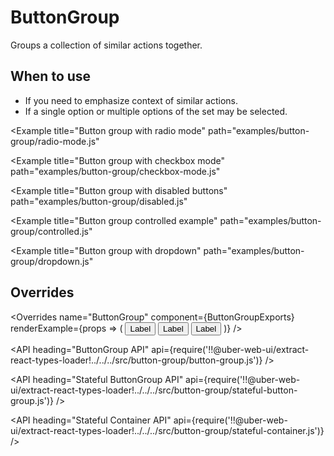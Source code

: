 <!--
Copyright (c) 2018-2019 Uber Technologies, Inc.

This source code is licensed under the MIT license found in the
LICENSE file in the root directory of this source tree.
-->





# ButtonGroup

Groups a collection of similar actions together.

## When to use

- If you need to emphasize context of similar actions.
- If a single option or multiple options of the set may be selected.

<Example title="Button group basic usage" path="examples/button-group/basic.js">
  <Basic />
</Example>

<Example
  title="Button group with radio mode"
  path="examples/button-group/radio-mode.js"
>
  <RadioMode />
</Example>

<Example
  title="Button group with checkbox mode"
  path="examples/button-group/checkbox-mode.js"
>
  <CheckboxMode />
</Example>

<Example
  title="Button group with disabled buttons"
  path="examples/button-group/disabled.js"
>
  <Disabled />
</Example>

<Example
  title="Button group controlled example"
  path="examples/button-group/controlled.js"
>
  <Controlled />
</Example>

<Example
  title="Button group with dropdown"
  path="examples/button-group/dropdown.js"
>
  <Dropdown />
</Example>

## Overrides

<Overrides
  name="ButtonGroup"
  component={ButtonGroupExports}
  renderExample={props => (
    <ButtonGroup overrides={props.overrides}>
      <Button>Label</Button>
      <Button>Label</Button>
      <Button>Label</Button>
    </ButtonGroup>
  )}
/>

<API
  heading="ButtonGroup API"
  api={require('!!@uber-web-ui/extract-react-types-loader!../../../src/button-group/button-group.js')}
/>

<API
  heading="Stateful ButtonGroup API"
  api={require('!!@uber-web-ui/extract-react-types-loader!../../../src/button-group/stateful-button-group.js')}
/>

<API
  heading="Stateful Container API"
  api={require('!!@uber-web-ui/extract-react-types-loader!../../../src/button-group/stateful-container.js')}
/>
